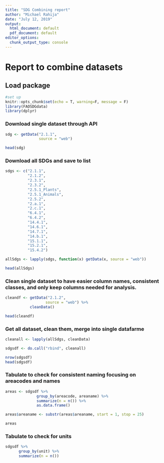 ```yaml
---
title: "SDG Combining report"
author: "Michael Rahija"
date: "July 12, 2019"
output:
  html_document: default
  pdf_document: default
editor_options:
  chunk_output_type: console
---
```


# Report to combine datasets

## Load package 
```r
#set up
knitr::opts_chunk$set(echo = T, warning=F, message = F)
library(FAOSDGdata)
library(dplyr)

```

### Download single dataset through API

```r
sdg <- getData("2.1.1", 
               source = "web")

head(sdg)
```

### Download all SDGs and save to list

```r
sdgs <- c("2.1.1",
          "2.1.2",
          "2.3.1",
          "2.3.2",
          "2.5.1_Plants",
          "2.5.1_Animals",
          "2.5.2",
          "2.a.1",
          "2.c.1",
          "6.4.1",
          "6.4.2",
          "14.4.1",
          "14.6.1",
          "14.7.1",
          "14.b.1",
          "15.1.1",
          "15.2.1",
          "15.4.2")

allSdgs <- lapply(sdgs, function(x) getData(x, source = "web"))

head(allSdgs)

```


### Clean single dataset to have easier column names, consistent classes, and only keep columns needed for analysis.
```r
cleandf <- getData("2.1.2", 
                  source = "web") %>%
           cleanData()

head(cleandf)
```

### Get all dataset, clean them, merge into single datafarme
```r
cleanall <- lapply(allSdgs, cleanData)

sdgsdf <- do.call("rbind", cleanall)

nrow(sdgsdf)
head(sdgsdf)

```


### Tabulate to check for consistent naming focusing on areacodes and names
```r
areas <- sdgsdf %>% 
              group_by(areacode, areaname) %>% 
              summarize(n = n()) %>% 
              as.data.frame()

areas$areaname <- substr(areas$areaname, start = 1, stop = 25)

areas

```

### Tabulate to check for units
```r

sdgsdf %>% 
      group_by(unit) %>% 
      summarize(n = n())

```